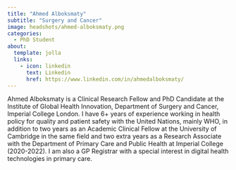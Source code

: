 ```yaml
---
title: "Ahmed Alboksmaty"
subtitle: "Surgery and Cancer"
image: headshots/ahmed-alboksmaty.png
categories:
  - PhD Student
about:
  template: jolla
  links:
    - icon: linkedin
      text: Linkedin
      href: https://www.linkedin.com/in/ahmedalboksmaty/ 
---
```


Ahmed Alboksmaty is a Clinical Research Fellow and PhD Candidate at the Institute of Global Health Innovation, Department of Surgery and Cancer, Imperial College London. I have 6+ years of experience working in health policy for quality and patient safety with the United Nations, mainly WHO, in addition to two years as an Academic Clinical Fellow at the University of Cambridge in the same field and two extra years as a Research Associate with the Department of Primary Care and Public Health at Imperial College (2020-2022). I am also a GP Registrar with a special interest in digital health technologies in primary care.
